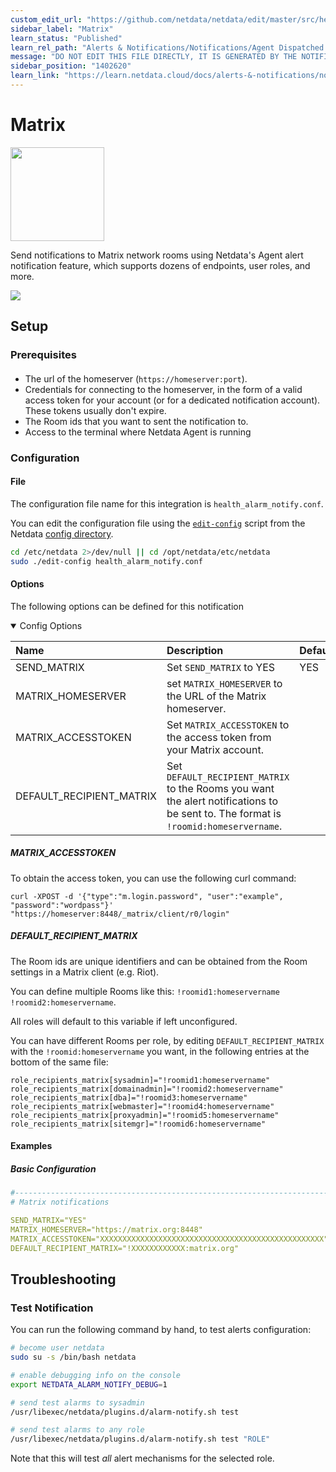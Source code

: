 ```yaml
---
custom_edit_url: "https://github.com/netdata/netdata/edit/master/src/health/notifications/matrix/metadata.yaml"
sidebar_label: "Matrix"
learn_status: "Published"
learn_rel_path: "Alerts & Notifications/Notifications/Agent Dispatched Notifications"
message: "DO NOT EDIT THIS FILE DIRECTLY, IT IS GENERATED BY THE NOTIFICATION'S metadata.yaml FILE"
sidebar_position: "1402620"
learn_link: "https://learn.netdata.cloud/docs/alerts-&-notifications/notifications/agent-dispatched-notifications/matrix"
---
```



# Matrix


<img src="https://netdata.cloud/img/matrix.svg" width="150"/>


Send notifications to Matrix network rooms using Netdata's Agent alert notification feature, which supports dozens of endpoints, user roles, and more.



<img src="https://img.shields.io/badge/maintained%20by-Netdata-%2300ab44" />

## Setup

### Prerequisites

#### 

- The url of the homeserver (`https://homeserver:port`).
- Credentials for connecting to the homeserver, in the form of a valid access token for your account (or for a dedicated notification account). These tokens usually don't expire.
- The Room ids that you want to sent the notification to.
- Access to the terminal where Netdata Agent is running



### Configuration

#### File

The configuration file name for this integration is `health_alarm_notify.conf`.


You can edit the configuration file using the [`edit-config`](/docs/netdata-agent/configuration#edit-a-configuration-file-using-edit-config) script from the
Netdata [config directory](/docs/netdata-agent/configuration#the-netdata-config-directory).

```bash
cd /etc/netdata 2>/dev/null || cd /opt/netdata/etc/netdata
sudo ./edit-config health_alarm_notify.conf
```
#### Options

The following options can be defined for this notification

<details open>
<summary>Config Options</summary>

| Name | Description | Default | Required |
|:----|:-----------|:-------|:--------:|
| SEND_MATRIX | Set `SEND_MATRIX` to YES | YES | yes |
| MATRIX_HOMESERVER | set `MATRIX_HOMESERVER` to the URL of the Matrix homeserver. |  | yes |
| MATRIX_ACCESSTOKEN | Set `MATRIX_ACCESSTOKEN` to the access token from your Matrix account. |  | yes |
| DEFAULT_RECIPIENT_MATRIX | Set `DEFAULT_RECIPIENT_MATRIX`  to the Rooms you want the alert notifications to be sent to. The format is `!roomid:homeservername`. |  | yes |

##### MATRIX_ACCESSTOKEN

To obtain the access token, you can use the following curl command:
```
curl -XPOST -d '{"type":"m.login.password", "user":"example", "password":"wordpass"}' "https://homeserver:8448/_matrix/client/r0/login"
```


##### DEFAULT_RECIPIENT_MATRIX

The Room ids are unique identifiers and can be obtained from the Room settings in a Matrix client (e.g. Riot).

You can define multiple Rooms like this: `!roomid1:homeservername` `!roomid2:homeservername`.

All roles will default to this variable if left unconfigured.

You can have different Rooms per role, by editing `DEFAULT_RECIPIENT_MATRIX` with the `!roomid:homeservername` you want, in the following entries at the bottom of the same file:

```text
role_recipients_matrix[sysadmin]="!roomid1:homeservername"
role_recipients_matrix[domainadmin]="!roomid2:homeservername"
role_recipients_matrix[dba]="!roomid3:homeservername"
role_recipients_matrix[webmaster]="!roomid4:homeservername"
role_recipients_matrix[proxyadmin]="!roomid5:homeservername"
role_recipients_matrix[sitemgr]="!roomid6:homeservername"
```


</details>

#### Examples

##### Basic Configuration



```yaml
#------------------------------------------------------------------------------
# Matrix notifications

SEND_MATRIX="YES"
MATRIX_HOMESERVER="https://matrix.org:8448"
MATRIX_ACCESSTOKEN="XXXXXXXXXXXXXXXXXXXXXXXXXXXXXXXXXXXXXXXXXXXXXXXXXX"
DEFAULT_RECIPIENT_MATRIX="!XXXXXXXXXXXX:matrix.org"

```


## Troubleshooting

### Test Notification

You can run the following command by hand, to test alerts configuration:

```bash
# become user netdata
sudo su -s /bin/bash netdata

# enable debugging info on the console
export NETDATA_ALARM_NOTIFY_DEBUG=1

# send test alarms to sysadmin
/usr/libexec/netdata/plugins.d/alarm-notify.sh test

# send test alarms to any role
/usr/libexec/netdata/plugins.d/alarm-notify.sh test "ROLE"
```

Note that this will test _all_ alert mechanisms for the selected role.


